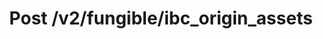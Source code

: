 ---
title: Post /v2/fungible/ibc_origin_assets
openapi: swagger post /v2/fungible/ibc_origin_assets
---